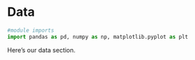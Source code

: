 # Data {#sec-data}

```{python}
#module imports
import pandas as pd, numpy as np, matplotlib.pyplot as plt
```

Here's our data section.